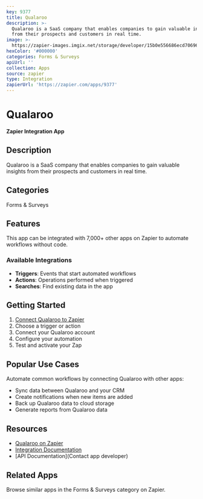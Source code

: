 ```yaml
---
key: 9377
title: Qualaroo
description: >-
  Qualaroo is a SaaS company that enables companies to gain valuable insights
  from their prospects and customers in real time.
image: >-
  https://zapier-images.imgix.net/storage/developer/15b0e556686ecd706964defddcbff352.png?auto=format%2Ccompress&ixlib=python-3.0.0&q=50
hexColor: '#000000'
categories: Forms & Surveys
apiUrl: ''
collection: Apps
source: zapier
type: Integration
zapierUrl: 'https://zapier.com/apps/9377'
---
```

# Qualaroo

**Zapier Integration App**

## Description

Qualaroo is a SaaS company that enables companies to gain valuable insights from their prospects and customers in real time.

## Categories

Forms & Surveys

## Features

This app can be integrated with 7,000+ other apps on Zapier to automate workflows without code.

### Available Integrations

- **Triggers**: Events that start automated workflows
- **Actions**: Operations performed when triggered
- **Searches**: Find existing data in the app

## Getting Started

1. [Connect Qualaroo to Zapier](https://zapier.com/apps/9377)
2. Choose a trigger or action
3. Connect your Qualaroo account
4. Configure your automation
5. Test and activate your Zap

## Popular Use Cases

Automate common workflows by connecting Qualaroo with other apps:

- Sync data between Qualaroo and your CRM
- Create notifications when new items are added
- Back up Qualaroo data to cloud storage
- Generate reports from Qualaroo data

## Resources

- [Qualaroo on Zapier](https://zapier.com/apps/9377)
- [Integration Documentation](https://zapier.com/apps/9377/integrations)
- [API Documentation](Contact app developer)

## Related Apps

Browse similar apps in the Forms & Surveys category on Zapier.
